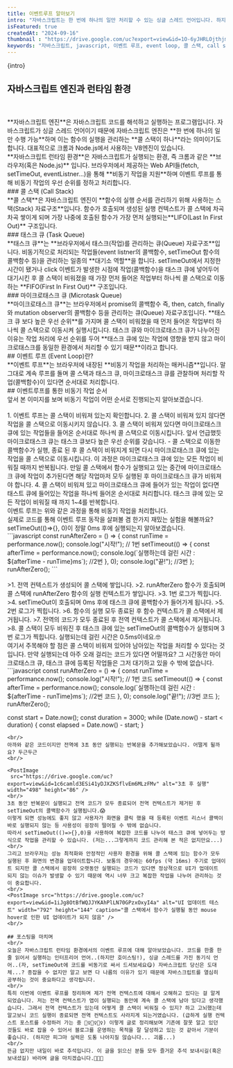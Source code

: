 ```yaml
---
title: 이벤트루프 알아보기
intro: "자바스크립트는 한 번에 하나의 일만 처리할 수 있는 싱글 스레드 언어입니다. 하지만 실제로 자바스크립트를 사용해보면 어떤가요? 데이터를 가져오는 동안 다른 함수를 실행할 수 있고 setTimeOut으로 지정한 시간 뒤에 특정 함수를 실행시키려 할 때 다른 함수가 바로 실행되는 등 동시에 여러 일을 처리하는 것처럼 보입니다. 이는 자바스크립트가 실행되는 런타임 환경인 브라우저가 비동기 작업을 지원하기 때문입니다. 오늘은 브라우저에서 비동기 작업을 처리하는 이벤트 루프(Event Loop)에 대해서 알아보도록 하겠습니다."   
isFeatured: true
createdAt: "2024-09-16"
thumbnail : "https://drive.google.com/uc?export=view&id=1O-6yJHRLOjthjmdrTOQkrXd6NI2pkfoM"
keywords: "자바스크립트, javascript, 이벤트 루프, event loop, 콜 스택, call stack, 태스트 큐, task queue, 비동기"
---
```

<p>{intro}</p>
<Spacing size="lg" />

## 자바스크립트 엔진과 런타임 환경
<br/>
<PostImage src="https://drive.google.com/uc?export=view&id=1GWut_okKW71WPVL7UY066r99i0-t_Ysh" alt="자바스크립트 런타임 환경" width="992" height="584"/>
<br/>
**자바스크립트 엔진**은 자바스크립트 코드를 해석하고 실행하는 프로그램입니다. 자바스크립트가 싱글 스레드 언어이기 때문에 자바스크립트 엔진은 **한 번에 하나의 일만 수행 가능**하며 이는 함수의 실행을 관리하는 **콜 스택이 하나**라는 의미이기도 합니다. 대표적으로 크롬과 Node.js에서 사용하는 V8엔진이 있습니다.
<br/>
**자바스크립트 런타임 환경**은 자바스크립트가 실행되는 환경, 즉 크롬과 같은 **브라우저(혹은 Node.js)** 입니다. 브라우저에서 제공하는 Web API들(fetch, setTimeOut, eventListner...)을 통해 **비동기 작업을 지원**하며 이벤트 루프를 통해 비동기 작업의 우선 순위를 정하고 처리합니다.
<br/>
### 콜 스택 (Call Stack)
<br/>
**콜 스택**은 자바스크립트 엔진이 **함수의 실행 순서를 관리하기 위해 사용하는 스택(Stack) 자료구조**입니다. 함수가 호출되며 생성된 실행 컨텍스트가 콜 스택에 차곡차곡 쌓이게 되며 가장 나중에 호출된 함수가 가장 먼저 실행되는**LIFO(Last In First Out)** 구조입니다.
<br/>
### 태스크 큐 (Task Queue)
<br/>
**태스크 큐**는 **브라우저에서 태스크(작업)를 관리하는 큐(Queue) 자료구조**입니다. 비동기적으로 처리되는 작업들(event listner의 콜백함수, setTimeOut 함수의 콜백함수 등)을 관리하는 일종의 **대기소 역할**을 합니다. setTimeOut에서 지정한 시간이 됐거나 click 이벤트가 발생한 시점에 작업(콜백함수)을 태스크 큐에 넣어두어 대기시킨 후 콜 스택이 비워졌을 때 가장 먼저 들어온 작업부터 하나씩 콜 스택으로 이동하는 **FIFO(First In First Out)** 구조입니다.
<br/>
### 마이크로태스크 큐 (Microtask Queue)
<br/>
**마이크로태스크 큐**는 브라우저에서 promise의 콜백함수 즉, then, catch, finally와 mutation observer의 콜백함수 등을 관리하는 큐(Queue) 자료구조입니다. **태스크 큐 보다 높은 우선 순위**를 가지며 콜 스택이 비워졌을 때 먼저 들어온 작업부터 하나씩 콜 스택으로 이동시켜 실행시킵니다. 태스크 큐와 마이크로태스크 큐가 나누어진 이유는 작업 처리에 우선 순위를 두어 **태스크 큐에 있는 작업에 영향을 받지 않고 마이크로태스크를 동일한 환경에서 처리할 수 있기 때문**이라고 합니다.
<br/>
## 이벤트 루프 (Event Loop)란?
<br/>
**이벤트 루프**는 브라우저에 내장된 **비동기 작업을 처리하는 매커니즘**입니다. 말 그대로 계속 루프를 돌며 콜 스택과 태스크 큐, 마이크로태스크 큐를 관찰하며 처리할 작업(콜백함수)이 있다면 순서대로 처리합니다. 
<br/>
## 이벤트루프를 통한 비동기 작업 순서
<br/>
앞서 본 이미지를 보며 비동기 작업이 어떤 순서로 진행되는지 알아보겠습니다.
<br/>
<PostImage src="https://drive.google.com/uc?export=view&id=1GWut_okKW71WPVL7UY066r99i0-t_Ysh" alt="자바스크립트 런타임 환경" width="992" height="584"/>
<br/>
1. 이벤트 루프는 콜 스택이 비워져 있는지 확인합니다.
2. 콜 스택이 비워져 있지 않다면 작업을 콜 스택으로 이동시키지 않습니다. 
3. 콜 스택이 비워져 있다면 마이크로태스크 큐에 있는 작업들을 들어온 순서대로 하나씩 콜 스택으로 이동시킵니다. 앞서 언급했듯 마이크로태스크 큐는 태스크 큐보다 높은 우선 순위를 갖습니다. 
- 콜 스택으로 이동한 콜백함수가 실행, 종료 된 후 콜 스택이 비워지게 되면 다시 마이크로태스크 큐에 있는 작업을 콜 스택으로 이동시킵니다. 이 과정은 마이크로태스크 큐에 있는 모든 작업이 비워질 때까지 반복됩니다. 만일 콜 스택에서 함수가 실행되고 있는 중간에 마이크로태스크 큐에 작업이 추가된다면 해당 작업마저 모두 실행된 후 마이크로태스크 큐가 비워져야 합니다.
4. 콜 스택이 비워져 있고 마이크로태스크 큐에 들어가 있는 작업이 없다면 태스트 큐에 들어있는 작업을 하나씩 들어온 순서대로 처리합니다. 태스크 큐에 있는 모든 작업이 비워질 때 까지 1~4를 반복합니다.
<br/>
이벤트 루프는 위와 같은 과정을 통해 비동기 작업을 처리합니다. 
<br/>
실제로 코드를 통해 이벤트 루프 동작을 살펴볼 겸 한가지 재밌는 실험을 해볼까요?
setTimeOut(()=>{}, 0)이 정말 0ms 후에 실행되는지 알아보겠습니다.
<br/>
```javascript
const runAfterZero = () => {
    const runTime = performance.now();
    console.log("시작!"); // 1번 
    setTimeout(() => {
        const afterTime = performance.now();
        console.log(`실행하는데 걸린 시간 : ${afterTime - runTime}ms`); //2번
    }, 0);
    console.log("끝!"); //3번
    };
runAfterZero();
```
<br/>
<PostImage src="https://drive.google.com/uc?export=view&id=1uuDOMCraKrFf4VQTGAR87CVDNPxOcjZ0" alt="이벤트 루트 동작 확인" width="982" height="162" caption="setTimeOut 0는 0ms 뒤에 실행 되지...않았습니다...!"/>
<br/>
>1. 전역 컨텍스트가 생성되어 콜 스택에 쌓입니다.
>2. runAfterZero 함수가 호출되며 콜 스택에 runAfterZero 함수의 실행 컨텍스트가 쌓입니다.
>3. 1번 로그가 찍힙니다.
>4. setTimeOut이 호출되며 0ms 후에 태스크 큐에 콜백함수가 들어가게 됩니다.
>5. 2번 로그가 찍힙니다.
>6. 함수의 실행 모두 종료된 후 함수 컨텍스트가 콜 스택에서 제거됩니다.
>7. 전역의 코드가 모두 종료된 후 전역 컨텍스트가 콜 스택에서 제거됩니다.
>8. 콜 스택이 모두 비워진 후 태스크 큐에 있는 setTimeOut의 콜백함수가 실행되며 3번 로그가 찍힙니다. 실행되는데 걸린 시간은 0.5ms이네요.🤓

<br/>
여기서 주목해야 할 점은 콜 스택이 비워져 있어야 남아있는 작업을 처리할 수 있다는 것입니다. 만약 실행되는데 아주 오래 걸리는 코드가 있다면 어떨까요? 그 시간동안 마이크로태스크 큐, 태스크 큐에 등록된 작업들은 그저 대기하고 있을 수 밖에 없습니다. 
<br/>
```javascript
const runAfterZero = () => {
    const runTime = performance.now();
    console.log("시작!"); // 1번 코드
    setTimeout(() => {
        const afterTime = performance.now();
        console.log(`실행하는데 걸린 시간 : ${afterTime - runTime}ms`); //2번 코드
    }, 0);
    console.log("끝!"); //3번 코드
    };
runAfterZero();

const start = Date.now();
const duration = 3000;
while (Date.now() - start < duration) {
    const elapsed = Date.now() - start;
}
```
<br/>
아까와 같은 코드이지만 전역에 3초 동안 실행되는 반복문을 추가해보았습니다. 어떨게 될까요? 두근두근
<br/>

<PostImage
 src="https://drive.google.com/uc?export=view&id=1c6camld3ESi41yDJXZKSflvEm6MLzFMv" alt="3초 후 실행" width="498" height="86" />
<br/>
3초 동안 반복문이 실행되고 전역 코드가 모두 종료되어 전역 컨텍스트가 제거된 후 setTimeOut의 콜백함수가 실행됩니다.😱
이렇게 되면 성능에도 좋지 않고 사용자가 화면을 클릭 했을 때 등록된 이벤트 리스너 콜백이 바로 실행되지 않는 등 사용성이 굉장히 떨어질 수 밖에 없습니다.
따라서 setTimeOut(()=>{},0)을 사용하여 복잡한 코드를 나누어 태스크 큐에 넣어두는 방식으로 작업을 관리할 수 있습니다. (저는...그렇게까지 코드 관리해 본 적은 없지만요...)
<br/>
그리고 브라우저는 성능 최적화와 안정적인 사용자 환경을 위해 콜 스택에 있는 함수가 모두 실행된 후 화면의 변경을 업데이트합니다. 보통의 경우에는 60fps (약 16ms) 주기로 업데이트 되지만 콜 스택에서 굉장히 오랫동안 실행되는 코드가 있다면 정상젹으로 UI가 업데이트 되지 않는 이슈가 발생할 수 있기 때문에 역시 너무 크고 복잡한 작업을 나누어 관리하는 것이 중요합니다.
<br/>
<PostImage src="https://drive.google.com/uc?export=view&id=1iJg8OtBfWQJJYKAhPlLN70GPzxOxyI4a" alt="UI 업데이트 테스트" width="792" height="144" caption="콜 스택에서 함수가 실행될 동안 mouse hover로 인한 UI 업데이트가 되지 않음" />
<br/>

## 포스팅을 마치며
<br/>
오늘은 자바스크립트 런타임 환경에서의 이벤트 루프에 대해 알아보았습니다. 코드를 한줄 한줄 읽어서 실행하는 인터프리어 언어..(하지만 호이스팅!), 싱글 스레드를 가진 동기식 언어..(자, setTimeOut에 코드를 비동기로 싸서 드셔보세요😋) 자바스크립트 당신은 도대체...? 종잡을 수 없지만 알고 보면 다 나름의 이유가 있기 때문에 자바스크립트를 열심히 공부하는 것이 중요하다고 생각됩니다.
<br/> 
특히 이번에 이벤트 루프를 정리하며 제가 전역 컨텍스트에 대해서 오해하고 있다는 걸 알게 되었습니다. 저는 전역 컨텍스트가 앱이 실행되는 동안에 계속 콜 스택에 남아 있다고 생각했습니다. 그래서 전역 컨텍스트가 있는데 어떻게 콜 스택이 비워질 수 있지? 하고 고뇌했는데 알고보니 코드 실행이 종료되면 전역 컨텍스트도 사라지게 되는거였습니다. (급하게 실행 컨텍스트 포스트를 수정하러 가는 중 🏃‍♀️🏃‍♀️🏃‍♀️) 이렇게 글로 정리해보며 기존에 잘못 알고 있던 것들도 바로 잡을 수 있어서 블로그를 운영하는 목적을 잘 달성하고 있는 것 같아서 기분이 좋습니다. (하지만 피그마 실력은 도통 나아지질 않습니다... 괴롭...) 
<br/>
뜬금 없지만 내일이 바로 추석입니다. 이 글을 읽으신 분들 모두 즐거운 추석 보내시길(혹은 보내셨길) 바라며 글을 마치겠습니다.🌝👋👋

